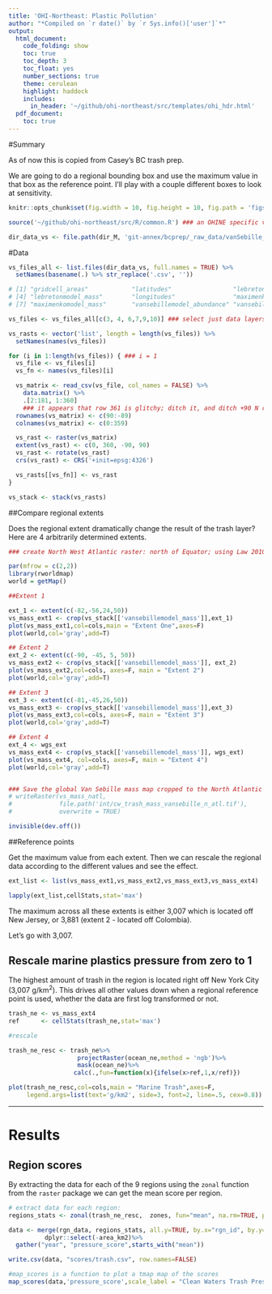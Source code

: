```yaml
---
title: 'OHI-Northeast: Plastic Pollution'
author: "*Compiled on `r date()` by `r Sys.info()['user']`*"
output: 
  html_document:
    code_folding: show
    toc: true
    toc_depth: 3
    toc_float: yes
    number_sections: true
    theme: cerulean
    highlight: haddock
    includes: 
      in_header: '~/github/ohi-northeast/src/templates/ohi_hdr.html'
  pdf_document:
    toc: true
---
```


#Summary

As of now this is copied from Casey's BC trash prep. 

We are going to do a regional bounding box and use the maximum value in that box as the reference point. I'll play with a couple different boxes to look at sensitivity.


```r

knitr::opts_chunk$set(fig.width = 10, fig.height = 10, fig.path = 'figs/', message = FALSE, warning = FALSE)

source('~/github/ohi-northeast/src/R/common.R') ### an OHINE specific version of common.R

dir_data_vs <- file.path(dir_M, 'git-annex/bcprep/_raw_data/vanSebille_plastics')
```

#Data

```r

vs_files_all <- list.files(dir_data_vs, full.names = TRUE) %>%
  setNames(basename(.) %>% str_replace('.csv', ''))

# [1] "gridcell_areas"            "latitudes"                 "lebretonmodel_abundance"  
# [4] "lebretonmodel_mass"        "longitudes"                "maximenkomodel_abundance" 
# [7] "maximenkomodel_mass"       "vansebillemodel_abundance" "vansebillemodel_mass"     

vs_files <- vs_files_all[c(3, 4, 6,7,9,10)] ### select just data layers for models

vs_rasts <- vector('list', length = length(vs_files)) %>%
  setNames(names(vs_files))

for (i in 1:length(vs_files)) { ### i = 1
  vs_file <- vs_files[i]
  vs_fn <- names(vs_files)[i]

  vs_matrix <- read_csv(vs_file, col_names = FALSE) %>%
    data.matrix() %>%
    .[2:181, 1:360]
    ### it appears that row 361 is glitchy; ditch it, and ditch +90 N row as well
  rownames(vs_matrix) <- c(90:-89)
  colnames(vs_matrix) <- c(0:359)

  vs_rast <- raster(vs_matrix)
  extent(vs_rast) <- c(0, 360, -90, 90)
  vs_rast <- rotate(vs_rast)
  crs(vs_rast) <- CRS('+init=epsg:4326')

  vs_rasts[[vs_fn]] <- vs_rast
}

vs_stack <- stack(vs_rasts)
```

##Compare regional extents

Does the regional extent dramatically change the result of the trash layer? Here are 4 arbitrarily determined extents.

```r

### create North West Atlantic raster: north of Equator; using Law 2010 paper to determine boundaries (Figure 2): http://science.sciencemag.org/content/329/5996/1185.full

par(mfrow = c(2,2))
library(rworldmap)
world = getMap()

##Extent 1

ext_1 <- extent(c(-82,-56,24,50))
vs_mass_ext1 <- crop(vs_stack[['vansebillemodel_mass']],ext_1)
plot(vs_mass_ext1,col=cols,main = "Extent One",axes=F)
plot(world,col='gray',add=T)

## Extent 2
ext_2 <- extent(c(-90, -45, 5, 50))
vs_mass_ext2 <- crop(vs_stack[['vansebillemodel_mass']], ext_2)
plot(vs_mass_ext2,col=cols, axes=F, main = "Extent 2")
plot(world,col='gray',add=T)

## Extent 3
ext_3 <- extent(c(-81,-45,26,50))
vs_mass_ext3 <- crop(vs_stack[['vansebillemodel_mass']],ext_3)
plot(vs_mass_ext3,col=cols, axes=F, main = "Extent 3")
plot(world,col='gray',add=T)

## Extent 4
ext_4 <- wgs_ext
vs_mass_ext4 <- crop(vs_stack[['vansebillemodel_mass']], wgs_ext)
plot(vs_mass_ext4, col=cols, axes=F, main = "Extent 4")
plot(world,col='gray',add=T)


### Save the global Van Sebille mass map cropped to the North Atlantic for additional reference point options
# writeRaster(vs_mass_natl, 
#             file.path('int/cw_trash_mass_vansebille_n_atl.tif'), 
#             overwrite = TRUE)

invisible(dev.off())
```

##Reference points

Get the maximum value from each extent. Then we can rescale the regional data according to the different values and see the effect.

```r

ext_list <- list(vs_mass_ext1,vs_mass_ext2,vs_mass_ext3,vs_mass_ext4)

lapply(ext_list,cellStats,stat='max')

```

The maximum across all these extents is either 3,007 which is located off New Jersey, or 3,881 (extent 2 - located off Colombia).

Let's go with 3,007.


## Rescale marine plastics pressure from zero to 1

The highest amount of trash in the region is located right off New York City (3,007 g/km^2^). This drives all other values down when a regional reference point is used, whether the data are first log transformed or not.


```r

trash_ne <- vs_mass_ext4
ref      <- cellStats(trash_ne,stat='max')

#rescale

trash_ne_resc <- trash_ne%>%
                   projectRaster(ocean_ne,method = 'ngb')%>%
                   mask(ocean_ne)%>%
                  calc(.,fun=function(x){ifelse(x>ref,1,x/ref)})

plot(trash_ne_resc,col=cols,main = "Marine Trash",axes=F,
     legend.args=list(text='g/km2', side=3, font=2, line=.5, cex=0.8))

```


***

# Results

## Region scores

By extracting the data for each of the 9 regions using the `zonal` function from the `raster` package we can get the mean score per region.

```r

# extract data for each region:
regions_stats <- zonal(trash_ne_resc,  zones, fun="mean", na.rm=TRUE, progress="text")%>%data.frame()

data <- merge(rgn_data, regions_stats, all.y=TRUE, by.x="rgn_id", by.y="zone") %>%
          dplyr::select(-area_km2)%>%
  gather("year", "pressure_score",starts_with("mean")) 

write.csv(data, "scores/trash.csv", row.names=FALSE)

#map_scores is a function to plot a tmap map of the scores
map_scores(data,'pressure_score',scale_label = "Clean Waters Trash Pressure", map_title = "",rev_col = T)
```





